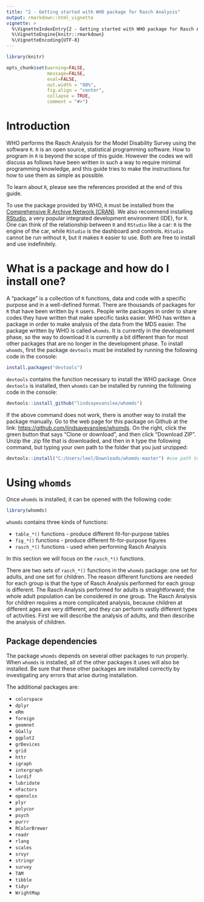 ```yaml
---
title: "2 - Getting started with WHO package for Rasch Analysis"
output: rmarkdown::html_vignette
vignette: >
  %\VignetteIndexEntry{2 - Getting started with WHO package for Rasch Analysis}
  %\VignetteEngine{knitr::rmarkdown}
  %\VignetteEncoding{UTF-8}
---
```


```r
library(knitr)

opts_chunk$set(warning=FALSE, 
               message=FALSE, 
               eval=FALSE, 
               out.width = "80%",
               fig.align = "center",
               collapse = TRUE,
               comment = "#>")

```

# Introduction

WHO performs the Rasch Analysis for the Model Disability Survey using the software `R`. `R` is an open source, statistical programming software. How to program in `R` is beyond the scope of this guide. However the codes we will discuss as follows have been written in such a way to require minimal programming knowledge, and this guide tries to make the instructions for how to use them as simple as possible.

To learn about `R`, please see the references provided at the end of this guide. 

To use the package provided by WHO, `R` must be installed from the [Comprehensive R Archive Network (CRAN)](https://cran.r-project.org). We also recommend installing [RStudio](https://www.rstudio.com/products/rstudio/download/), a very popular integrated development environment (IDE), for `R`. One can think of the relationship between `R` and `RStudio` like a car: `R` is the engine of the car, while `RStudio` is the dashboard and controls. `RStudio` cannot be run without `R`, but it makes `R` easier to use. Both are free to install and use indefinitely.

# What is a package and how do I install one?

A "package" is a collection of `R` functions, data and code with a specific purpose and in a well-defined format. There are thousands of packages for `R` that have been written by `R` users. People write packages in order to share codes they have written that make specific tasks easier. WHO has written a package in order to make analysis of the data from the MDS easier. The package written by WHO is called `whomds`. It is currently in the development phase, so the way to download it is currently a bit different than for most other packages that are no longer in the development phase. To install `whomds`, first the package `devtools` must be installed by running the following code in the console:

```r
install.packages("devtools")
```

`devtools` contains the function necessary to install the WHO package. Once `devtools` is installed, then `whomds` can be installed by running the following code in the console:

```r
devtools::install_github("lindsayevanslee/whomds")
```

If the above command does not work, there is another way to install the package manually. Go to the web page for this package on Github at the link: [https://github.com/lindsayevanslee/whomds](https://github.com/lindsayevanslee/whomds). On the right, click the green button that says "Clone or download", and then click "Download ZIP". Unzip the .zip file that is downloaded, and then in `R` type the following command, but typing your own path to the folder that you just unzipped:

```r
devtools::install("C:/Users/leel/Downloads/whomds-master") #use path to unzipped folder downloaded from Github
```


# Using `whomds`

Once `whomds` is installed, it can be opened with the following code:

```r
library(whomds)
```

`whomds` contains three kinds of functions:

* `table_*()` functions - produce different fit-for-purpose tables
* `fig_*()` functions - produce different fit-for-purpose figures
* `rasch_*()` functions - used when performing Rasch Analysis

In this section we will focus on the `rasch_*()` functions.

There are two sets of `rasch_*()` functions in the `whomds` package: one set for adults, and one set for children. The reason different functions are needed for each group is that the type of Rasch Analysis performed for each group is different. The Rasch Analysis performed for adults is straightforward; the whole adult population can be considered in one group. The Rasch Analysis for children requires a more complicated analysis, because children at different ages are very different, and they can perform vastly different types of activities. First we will describe the analysis of adults, and then describe the analysis of children.


## Package dependencies

The package `whomds` depends on several other packages to run properly. When `whomds` is installed, all of the other packages it uses will also be installed. Be sure that these other packages are installed correctly by investigating any errors that arise during installation.

The additional packages are:

* `colorspace`
* `dplyr`
* `eRm`
* `foreign`
* `geomnet`
* `GGally`
* `ggplot2`
* `grDevices`
* `grid`
* `httr`
* `igraph`
* `intergraph`
* `lordif`
* `lubridate`
* `nFactors`
* `openxlsx`
* `plyr`
* `polycor`
* `psych`
* `purrr`
* `RColorBrewer`
* `readr`
* `rlang`
* `scales`
* `srvyr`
* `stringr`
* `survey` 
* `TAM`
* `tibble`
* `tidyr`
* `WrightMap`